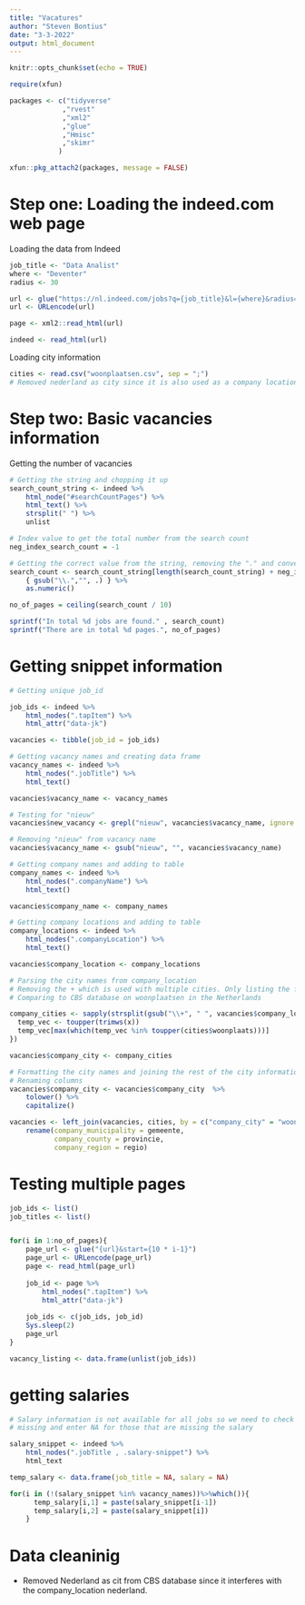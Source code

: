 ```yaml
---
title: "Vacatures"
author: "Steven Bontius"
date: "3-3-2022"
output: html_document
---
```


```r
knitr::opts_chunk$set(echo = TRUE)

require(xfun)

packages <- c("tidyverse"    
             ,"rvest"   
             ,"xml2"
             ,"glue"
             ,"Hmisc"
             ,"skimr"
            )

xfun::pkg_attach2(packages, message = FALSE)
```

# Step one: Loading the indeed.com web page

Loading the data from Indeed

```r
job_title <- "Data Analist"
where <- "Deventer"
radius <- 30

url <- glue("https://nl.indeed.com/jobs?q={job_title}&l={where}&radius={radius}")
url <- URLencode(url)

page <- xml2::read_html(url)

indeed <- read_html(url)

```

Loading city information

```r
cities <- read.csv("woonplaatsen.csv", sep = ";")
# Removed nederland as city since it is also used as a company location. City nederland is very small so can be omitted.
```


# Step two: Basic vacancies information

Getting the number of vacancies

```r
# Getting the string and chopping it up
search_count_string <- indeed %>% 
    html_node("#searchCountPages") %>% 
    html_text() %>% 
    strsplit(" ") %>% 
    unlist

# Index value to get the total number from the search count
neg_index_search_count = -1 

# Getting the correct value from the string, removing the "." and converting it to an integer
search_count <- search_count_string[length(search_count_string) + neg_index_search_count] %>% 
    { gsub("\\.","", .) } %>% 
    as.numeric()

no_of_pages = ceiling(search_count / 10)

sprintf("In total %d jobs are found." , search_count)
sprintf("There are in total %d pages.", no_of_pages)
```

# Getting snippet information

```r
# Getting unique job_id

job_ids <- indeed %>% 
    html_nodes(".tapItem") %>% 
    html_attr("data-jk")

vacancies <- tibble(job_id = job_ids)

# Getting vacancy names and creating data frame
vacancy_names <- indeed %>% 
    html_nodes(".jobTitle") %>% 
    html_text()

vacancies$vacancy_name <- vacancy_names

# Testing for "nieuw"
vacancies$new_vacancy <- grepl("nieuw", vacancies$vacancy_name, ignore.case = TRUE)

# Removing "nieuw" from vacancy name
vacancies$vacancy_name <- gsub("nieuw", "", vacancies$vacancy_name)

# Getting company names and adding to table
company_names <- indeed %>% 
    html_nodes(".companyName") %>% 
    html_text()

vacancies$company_name <- company_names

# Getting company locations and adding to table
company_locations <- indeed %>% 
    html_nodes(".companyLocation") %>% 
    html_text()

vacancies$company_location <- company_locations

# Parsing the city names from company_location
# Removing the + which is used with multiple cities. Only listing the first city
# Comparing to CBS database on woonplaatsen in the Netherlands

company_cities <- sapply(strsplit(gsub("\\+", " ", vacancies$company_location), split = " "), function(x) {
  temp_vec <- toupper(trimws(x))
  temp_vec[max(which(temp_vec %in% toupper(cities$woonplaats)))]
})

vacancies$company_city <- company_cities

# Formatting the city names and joining the rest of the city information
# Renaming columns
vacancies$company_city <- vacancies$company_city  %>% 
    tolower() %>% 
    capitalize()

vacancies <- left_join(vacancies, cities, by = c("company_city" = "woonplaats")) %>% 
    rename(company_municipality = gemeente, 
           company_county = provincie, 
           company_region = regio)


```

# Testing multiple pages

```r
job_ids <- list()
job_titles <- list()


for(i in 1:no_of_pages){
    page_url <- glue("{url}&start={10 * i-1}")
    page_url <- URLencode(page_url)
    page <- read_html(page_url)
    
    job_id <- page %>% 
        html_nodes(".tapItem") %>% 
        html_attr("data-jk")
    
    job_ids <- c(job_ids, job_id)
    Sys.sleep(2)
    page_url
}

vacancy_listing <- data.frame(unlist(job_ids))

```


# getting salaries

```r
# Salary information is not available for all jobs so we need to check which are
# missing and enter NA for those that are missing the salary

salary_snippet <- indeed %>% 
    html_nodes(".jobTitle , .salary-snippet") %>% 
    html_text

temp_salary <- data.frame(job_title = NA, salary = NA)

for(i in (!(salary_snippet %in% vacancy_names))%>%which()){
      temp_salary[i,1] = paste(salary_snippet[i-1])
      temp_salary[i,2] = paste(salary_snippet[i])
    }

```



# Data cleaninig
- Removed Nederland as cit from CBS database since it interferes with the company_location nederland.
